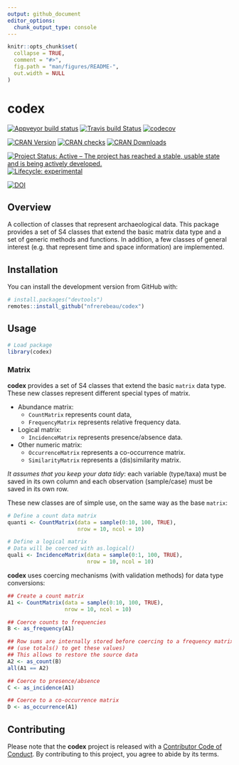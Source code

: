 ```yaml
---
output: github_document
editor_options: 
  chunk_output_type: console
---
```


<!-- README.md is generated from README.Rmd. Please edit that file -->

```r
knitr::opts_chunk$set(
  collapse = TRUE,
  comment = "#>",
  fig.path = "man/figures/README-",
  out.width = NULL
)
```

# codex

<!-- badges: start -->
[![Appveyor build status](https://ci.appveyor.com/api/projects/status/xxx/branch/master?svg=true)](https://ci.appveyor.com/project/nfrerebeau/codex/branch/master)
[![Travis build Status](https://travis-ci.org/nfrerebeau/codex.svg?branch=master)](https://travis-ci.org/nfrerebeau/codex)
[![codecov](https://codecov.io/gh/nfrerebeau/codex/branch/master/graph/badge.svg)](https://codecov.io/gh/nfrerebeau/codex)

[![CRAN Version](http://www.r-pkg.org/badges/version/codex)](https://cran.r-project.org/package=codex)
[![CRAN checks](https://cranchecks.info/badges/worst/codex)](https://cran.r-project.org/web/checks/check_results_codex.html)
[![CRAN Downloads](http://cranlogs.r-pkg.org/badges/codex)](https://cran.r-project.org/package=codex)

[![Project Status: Active – The project has reached a stable, usable state and is being actively developed.](https://www.repostatus.org/badges/latest/wip.svg)](https://www.repostatus.org/#wip)
[![Lifecycle: experimental](https://img.shields.io/badge/lifecycle-experimental-orange.svg)](https://www.tidyverse.org/lifecycle/#experimental)

[![DOI](https://zenodo.org/badge/DOI/xxx.svg)](https://doi.org/xxx)
<!-- badges: end -->

## Overview

A collection of classes that represent archaeological data. This package provides a set of S4 classes that extend the basic matrix data type and a set of generic methods and functions. In addition, a few classes of general interest (e.g. that represent time and space information) are implemented.

## Installation

<!--You can install the released version of **codex** from [CRAN](https://CRAN.R-project.org) with:

```r
install.packages("codex")
```

Or-->You can install the development version from GitHub with:

```r
# install.packages("devtools")
remotes::install_github("nfrerebeau/codex")
```

## Usage

```r
# Load package
library(codex)
```

### Matrix
**codex** provides a set of S4 classes that extend the basic `matrix` data type. These new classes represent different special types of matrix.

* Abundance matrix:
    * `CountMatrix` represents count data,
    * `FrequencyMatrix` represents relative frequency data.
* Logical matrix:
    * `IncidenceMatrix` represents presence/absence data.
* Other numeric matrix:
    * `OccurrenceMatrix` represents a co-occurrence matrix.
    * `SimilarityMatrix` represents a (dis)similarity matrix.

*It assumes that you keep your data tidy*: each variable (type/taxa) must be saved in its own column and each observation (sample/case) must be saved in its own row.

These new classes are of simple use, on the same way as the base `matrix`:

```r
# Define a count data matrix
quanti <- CountMatrix(data = sample(0:10, 100, TRUE),
                      nrow = 10, ncol = 10)

# Define a logical matrix
# Data will be coerced with as.logical()
quali <- IncidenceMatrix(data = sample(0:1, 100, TRUE),
                         nrow = 10, ncol = 10)
```

**codex** uses coercing mechanisms (with validation methods) for data type conversions:

```r
## Create a count matrix
A1 <- CountMatrix(data = sample(0:10, 100, TRUE),
                  nrow = 10, ncol = 10)

## Coerce counts to frequencies
B <- as_frequency(A1)

## Row sums are internally stored before coercing to a frequency matrix
## (use totals() to get these values)
## This allows to restore the source data
A2 <- as_count(B)
all(A1 == A2)

## Coerce to presence/absence
C <- as_incidence(A1)

## Coerce to a co-occurrence matrix
D <- as_occurrence(A1)
```

## Contributing
Please note that the **codex** project is released with a [Contributor Code of Conduct](https://github.com/nfrerebeau/codex/blob/master/.github/CODE_OF_CONDUCT.md). By contributing to this project, you agree to abide by its terms.
